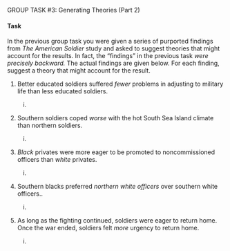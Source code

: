 [GROUP TASK #3: Generating Theories (Part 2)]{.small}

#### Task

In the previous group task you were given a series of purported
findings from *The American Soldier* study and asked to suggest
theories that might account for the results. In fact, the "findings"
in the previous task *were precisely backward.* The actual findings
are given below. For each finding, suggest a theory that might
account for the result.

1.  Better educated soldiers suffered *fewer* problems in adjusting to
    military life than less educated soldiers.

    (i)
    

2.  Southern soldiers coped *worse* with the hot South Sea Island
    climate than northern soldiers.

    (i)
    

3.  *Black* privates were more eager to be promoted to noncommissioned
    officers than *white* privates.

    (i)
    

4.  Southern blacks preferred *northern white officers* over southern
    white officers..

    (i)
    

5.  As long as the fighting continued, soldiers were eager to return
    home. Once the war ended, soldiers felt *more* urgency to return
    home.

    (i)
    
